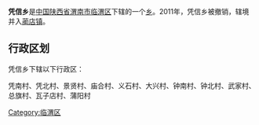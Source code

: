 {{中国乡级行政区
|行政区全称 = 凭信乡
|景观照片文件名 = 
|景观照片描述 = 
|汉语拼音 =
|其他语言 = 
|其他语言名称 = 
|位置图文件名 = 
|位置图描述 = 
|自定义图片=
|上级行政区 = [[陕西省|陕西省]][[渭南市|渭南市]][[临渭区|临渭区]]
|行政区类别 = [[乡级行政区|乡]]
|行政区划代码 = 
|行政区划 = 
|村委会 = 
|居委会 = 
|建置时间 = 
|领导职位 = 
|领导名称 = 
|政府驻地 = 
|毗邻 = 
|地理坐标 = 
|总面积 = 
|总人口 = 
|户籍人口 = 
|户籍人口年份 = 
|常住人口 = 
|常住人口年份 = 
|人口密度 = 
|GDP = 
|邮政编码 = 
|电话区号 = 
|官方网站 = 
|网站名称 = 
}}
'''凭信乡'''是[[中华人民共和国|中国]][[陕西省|陕西省]][[渭南市|渭南市]][[临渭区|临渭区]]下辖的一个[[乡级行政区|乡]]。2011年，凭信乡被撤销，辖境并入[[蔺店镇|蔺店镇]]。

== 行政区划 ==
凭信乡下辖以下行政区：

凭南村、凭北村、景贤村、庙合村、义石村、大兴村、钟南村、钟北村、武家村、总旗村、瓦子店村、蒲阳村

{{陕西小作品}}
{{临渭区行政区划}}

[[Category:临渭区|Category:临渭区]]